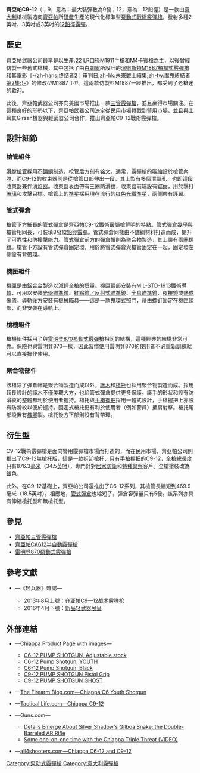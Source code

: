 {{noteTA
|G1=軍事
|G2=長度單位
|G3=Firearms
|1=zh:幽灵;zh-hans:幽灵;zh-hant:魅影;
}}
{{Infobox Weapon
|name= 齊亞帕C9-12泵動式霰彈槍<br />{{Lang|en|Chiappa C9-12}}
|image= 
|image_size= 300px
|caption= 
|origin= {{flagcountry|Italy}}
|type= [[泵動式|泵動式]][[霰彈槍|霰彈槍]]
<!-- Type selection -->
|is_ranged= yes
|is_bladed= 
|is_explosive= 
|is_artillery= 
|is_vehicle= 
|is_missile= 
|is_UK= 
<!-- Service history -->
|service= 
|used_by= 
|wars= 
<!-- Production history -->
|designer= <div class="NavFrame collapsed" style="color: black; background-color: #FFFFFF; margin: 0 auto; padding: 0 10px; text-align: left;"><div class="NavHead" style="background-color: #FFFFFF; margin: 0 auto; padding: 0 10px; font-weight:normal;"></div><div class="NavContent" style="background-color: #FFFFFF; margin: 0 auto; padding: 0 10px;">
* [[埃米利奧·基斯帕|埃米利奧·基斯帕]]（{{Lang|en|Emilio Ghisoni}}）
* [[安東尼·庫達佐|安東尼·庫達佐]]（{{Lang|en|Antonio Cudazzo}}）
</div>
</div>
|design_date= 2013年
|manufacturer= [[齊亞帕武器公司|齊亞帕武器公司]]
|unit_cost= 
|production_date= 2013年—
|number= 
|variants= C6-12
<!-- General specifications -->
|spec_label= 
|weight= <div class="NavFrame collapsed" style="color: black; background-color: #FFFFFF; margin: 0 auto; padding: 0 10px; text-align: left;"><div class="NavHead" style="background-color: #FFFFFF; margin: 0 auto; padding: 0 10px; font-weight:normal;">空槍：</div><div class="NavContent" style="background-color: #FFFFFF; margin: 0 auto; padding: 0 10px;">
* C6青年型：2.27[[千克|千克]]（5[[磅|磅]]）
* C6[[泵動式|泵動式]]黑色型、{{Link-en|化學鍍鎳|Electroless nickel plating|鍍}}[[镍|镍]]型：2.31—2.63公斤（5.1—5.8磅）
* C6可調槍托型：2.72公斤（6磅）
* C9-12[[手槍握把|手槍握把]]型：2.95公斤（6.5磅）
* C9-12[[幽灵|幽灵]]型：3.4公斤（7.5磅）
</div>
</div>
|length= <div class="NavFrame collapsed" style="color: black; background-color: #FFFFFF; margin: 0 auto; padding: 0 10px; text-align: left;"><div class="NavHead" style="background-color: #FFFFFF; margin: 0 auto; padding: 0 10px; font-weight:normal;"></div><div class="NavContent" style="background-color: #FFFFFF; margin: 0 auto; padding: 0 10px;">
* C6青年型：1,028.7[[毫米|毫米]]（40.5[[英寸|英吋]]）
* C6泵動式黑色型、鍍鎳型：718.82—971.55毫米（28.3—38.25英吋）
* C6可調槍托型：901.7—990.6毫米（35.5—39英吋）
* C9-12手槍握把型：876.3毫米（34.5英吋）
* C9-12幽灵型：1,066.8毫米（42英吋）
</div>
</div>
|part_length= <div class="NavFrame collapsed" style="color: black; background-color: #FFFFFF; margin: 0 auto; padding: 0 10px; text-align: left;"><div class="NavHead" style="background-color: #FFFFFF; margin: 0 auto; padding: 0 10px; font-weight:normal;"></div><div class="NavContent" style="background-color: #FFFFFF; margin: 0 auto; padding: 0 10px;">
* C6青年型：558.8毫米（22英吋）
* C6泵動式黑色型、鍍鎳型：469.9毫米（18.5英吋）
* C6可調槍托型：469.9毫米（18.5英吋）
* C9-12手槍握把型：558.8毫米（22英吋）
* C9-12幽灵型：558.8毫米（22英吋）
</div>
</div>
|width= 
|height= 
|diameter= 
|crew= 
<!-- Ranged weapon specifications --> 
|cartridge= [[霰彈|12鉛徑霰彈]]
* C6青年型：20鉛徑霰彈
|caliber= <div class="NavFrame collapsed" style="color: black; background-color: #FFFFFF; margin: 0 auto; padding: 0 10px; text-align: left;"><div class="NavHead" style="background-color: #FFFFFF; margin: 0 auto; padding: 0 10px; font-weight:normal;"></div><div class="NavContent" style="background-color: #FFFFFF; margin: 0 auto; padding: 0 10px;">
* 18.53×69.85毫米（.12×2.75英吋）
* 18.53×76.2毫米（.12×3英吋）
C6青年型：
* 15.63×69.85毫米（.20×2.75英吋）
* 15.63×76.2毫米（.12×3英吋）
</div>
</div>
|barrels= 1根，[[不鏽鋼|不鏽鋼]]製，[[滑膛槍炮|滑膛]]，內膛[[电镀|鍍]][[铬|铬]]，[[槍口|槍口]]伸出一段具有雷明登樣式槍管螺紋和兼作[[消焰器|消焰器]]的泄氣孔
|action= [[泵動式|泵動式]]
|mode= {{Link-en|連發步槍|repeating rifle|連發}}
|rate= 
|velocity= 
|energy= 
|range= 
|max_range= 
|feed= <div class="NavFrame collapsed" style="color: black; background-color: #FFFFFF; margin: 0 auto; padding: 0 10px; text-align: left;"><div class="NavHead" style="background-color: #FFFFFF; margin: 0 auto; padding: 0 10px; font-weight:normal;">內置式[[彈匣#管式彈倉|管式彈倉]]：</div><div class="NavContent" style="background-color: #FFFFFF; margin: 0 auto; padding: 0 10px;">
* C6-12：
** 2.75英吋：5發
** 3英吋：4發
* C9-12：
** 2.75英吋：8發
** 3英吋：7發
</div>
</div>
|sights= <div class="NavFrame collapsed" style="color: black; background-color: #FFFFFF; margin: 0 auto; padding: 0 10px; text-align: left;"><div class="NavHead" style="background-color: #FFFFFF; margin: 0 auto; padding: 0 10px; font-weight:normal;"></div><div class="NavContent" style="background-color: #FFFFFF; margin: 0 auto; padding: 0 10px;">
* [[機械瞄具|機械瞄具]]：
** 中間：金屬珠狀[[照準器|準星]]
** 後方：[[機械瞄具#鬼環|鬼環]]式[[照門|照門]]
* [[機匣|機匣]]頂部的[[皮卡汀尼導軌|MIL-STD-1913戰術導軌]]上安裝[[瞄準镜|光學瞄準鏡]]、[[紅點鏡|紅點鏡／反射式瞄準鏡]]、[[全像武器照準器|全息瞄準鏡]]、[[夜視鏡|夜視鏡]]或[[熱成像儀|熱成像儀]]（可拆卸）
</div>
</div>
<!-- 火炮規格 -->
|breech= 
|recoil= 
|carriage= 
|elevation= 
|traverse= 
<!-- 刃器規格 --> 
|blade_type= 
|hilt_type= 
|sheath_type= 
|head_type= 
|haft_type= 
<!-- 爆炸物內填炸藥規格 --> 
|filling= 
|filling_weight= 
|detonation= 
|yield= 
<!-- 車輛/飛彈規格 -->
|armour= 
|primary_armament= 
|secondary_arament= 
|engine= 
|engine_power= 
|transmission= 
|payload_capacity= 
|fuel_capacity= 
|pw_ratio= 
|suspension= 
|clearance= 
|vehicle_range= 
|speed= 
|guidance= 
|steering= 
<!-- Missiles only -->
|wingspan= 
|propellant= 
|ceiling= 
|altitude= 
|depth= 
|boost= 
|accuracy= 
|launch_platform= 
|transport= 
}}

'''齊亞帕C9-12'''（{{Lang-en|'''Chiappa C9-12'''}}；9，意為：最大裝彈數為9發；12，意為：12鉛徑）是一款由[[意大利|意大利]]槍械製造商[[齊亞帕武器公司|齊亞帕]]所[[研究開發|研發]]生產的現代化標準型[[泵動式|泵動式]][[鎮暴霰彈槍|戰術]][[霰彈槍|霰彈槍]]，發射多種2{{frac|3|4}}英吋、3英吋或3{{frac|1|2}}英吋的[[霰彈|12鉛徑霰彈]]。

== 歷史 ==
齊亞帕武器公司最早是以生產[[.22_LR|.22 LR]][[口径|口径]][[M1911手槍|M1911手槍]]和[[M4卡賓槍|M4卡賓槍]]為主，以後曾經仿製一些舊式槍械，其中包括了由[[约翰·勃朗宁|白朗寧]]所設計的[[溫徹斯特M1887槓桿式霰彈槍|溫徹斯特M1887]][[槓桿式霰彈槍|槓桿式霰彈槍]]和其電影《[[终结者2：审判日|-{zh-hans:终结者2：审判日;zh-hk:未來戰士續集;zh-tw:魔鬼終結者第2集;}-]]》的修改型M1887 T型。這兩款仿製型M1887一經推出，都受到了老槍迷的歡迎。

此後，齊亞帕武器公司亦向美國市場推出一款[[齊亞帕三管霰彈槍|三管霰彈槍]]，並且贏得市場關注。在這種良好的形勢以下，齊亞帕武器公司決定從民用市場轉戰到警用市場，並且與土耳其Girsan機器與輕武器公司合作，推出齊亞帕C9-12戰術霰彈槍。

== 設計細節 ==
=== 槍管組件 ===
[[滑膛槍炮|滑膛]][[槍管|槍管]]採用[[不鏽鋼|不鏽鋼]]制造，枪管后方刻有铭文。通常，霰彈槍的[[喉缩|喉缩]]設於槍管內膛，而C9-12的收束器則是從槍管口部伸出一段，其上製有多個泄氣孔，也即這段收束器兼作[[消焰器|消焰器]]。收束器表面帶有三圈防滑紋，收束器前端設有鋸齒，用於擊打[[玻璃|玻璃]]和攻擊目標。槍管上的[[照準器|準星]]採用現在流行的[[红色|红色]][[光導纖維|光纖]][[照準器|準星]]，兩側帶有護翼。

=== 管式彈倉 ===
槍管下方細長的[[彈匣#管式彈倉|管式彈倉]]是齊亞帕C9-12戰術霰彈槍鮮明的特點。管式彈倉幾乎與槍管相同長，可裝填8發[[霰彈|12鉛徑霰彈]]。管式彈倉同樣由不鏽鋼材料打造而成，提升了可靠性和防撞擊能力。管式彈倉前方的彈倉帽則為[[聚合物|聚合物]]製造，其上設有兩圈螺紋。槍管下方設有管式彈倉固定環，用於將管式彈倉與槍管固定在一起，固定環左側設有背帶環。

=== 機匣組件 ===
[[機匣|機匣]]是由[[鋁合金|鋁合金]]製造以減輕全槍的[[质量|质量]]。機匣頂部安裝有[[皮卡汀尼導軌|MIL-STD-1913戰術導軌]]，可用以安裝[[瞄準镜|光學瞄準鏡]]、[[紅點鏡|紅點鏡／反射式瞄準鏡]]、[[全像武器照準器|全息瞄準鏡]]、[[夜視鏡|夜視鏡]]或[[熱成像儀|熱成像儀]]。導軌後方安裝有[[機械瞄具|機械瞄具]]——這是一款[[機械瞄具#鬼環|鬼環]]式[[照門|照門]]，藉由螺釘固定在機匣頂部，而非安裝在導軌上。

=== 槍機組件 ===
槍機組件採用了與[[雷明登870泵動式霰彈槍|雷明登870泵動式霰彈槍]]相同的結構，這種經典的結構非常可靠。保險也與雷明登870一樣，因此習慣使用雷明登870的使用者不必重新訓練就可以直接操作使用。

=== 聚合物部件 ===
該槍除了彈倉帽是聚合物製造而成以外，[[護木|護木]]和[[槍托|槍托]]也採用聚合物製造而成。採用超長設計的護木不僅美觀大方，也給管式彈倉提供更多保護。護手的形狀和設有防滑紋的整體都利於使用者握持。槍托與[[手槍握把|手槍握把]]採用一體式設計，手槍握把上亦設有防滑紋以便於握持。固定式槍托更有利於使用者（例如警員）抵肩射擊。槍托尾部設置有[[橡膠|橡膠]]製{{Link-en|緩衝墊|Recoil pad}}。槍托後方下部則設有背帶環。

== 衍生型 ==
C9-12戰術霰彈槍是面向警用霰彈槍市場而打造的，而在民用市場，齊亞帕公司則推出了C9-12無槍托版，這是一款拆卸槍托、只有[[手槍握把|手槍握把]]的C9-12，全槍總長度只有876.3[[毫米|毫米]]（34.5[[英寸|英吋]]），專門針對[[居家防衛|居家防衛]]和[[特種警察|特種警察]]客戶。全槍塗裝改為[[銀色|銀色]]。

此外，在C9-12基礎上，齊亞帕公司還推出了C6-12系列，其槍管長縮短到469.9毫米（18.5英吋）。相應地，[[彈匣#管式彈倉|管式彈倉]]也縮短了，彈倉容彈量只有5發。該系列亦具有伸縮槍托型和無槍托型。

== 參見 ==
* [[齊亞帕三管霰彈槍|齊亞帕三管霰彈槍]]
* [[齊亞帕CA612半自動霰彈槍|齊亞帕CA612半自動霰彈槍]]
* [[雷明登870泵動式霰彈槍|雷明登870泵動式霰彈槍]]
<!-- == 資料來源 ==
<div class="references-small">
<references />
</div> -->
== 參考文獻 ==
* {{zh-hans icon}}—《轻兵器》雜誌—
** 2013年8月上號：[http://www.xzbu.com/8/view-4291211.htm 齐亚帕C9—12战术霰弹枪]
** 2016年4月下號：[http://www.xzbu.com/8/view-7311931.htm 新品轻武器展呈]

== 外部連結 ==
{{div col|cols=2}}
* {{en icon}}—Chiappa Product Page with images—
** [https://web.archive.org/web/20150316233623/http://chiappafirearms.com/product/2630 C6-12 PUMP SHOTGUN, Adjustable stock]
** [https://web.archive.org/web/20150316050528/http://chiappafirearms.com/product/2710 C6-12 Pump Shotgun, YOUTH]
** [https://web.archive.org/web/20150316232412/http://chiappafirearms.com/product/2730 C6-12 Pump Shotgun, Black]
** [https://web.archive.org/web/20150923202640/http://www.chiappafirearms.com/product/2632 C9-12 PUMP SHOTGUN Pistol Grip]
** [https://web.archive.org/web/20150402103255/http://chiappafirearms.com/product/2631 C9-12 PUMP SHOTGUN GHOST]
* {{en icon}}—[http://www.thefirearmblog.com/blog/2015/01/22/chiappa-c6-youth-shotgun/ The Firearm Blog.com—Chiappa C6 Youth Shotgun]
* {{en icon}}—[http://www.tactical-life.com/firearms/chiappa-c9-12/#loader_phatch Tactical Life.com—Chiappa C9-12]
* {{en icon}}—Guns.com—
** [http://www.guns.com/2012/12/01/chiappa-triple-crown-threat-three-barrel-shotguns/ Details Emerge About Silver Shadow's Gilboa Snake: the Double-Barreled AR Rifle]
** [http://www.guns.com/2014/08/20/some-one-on-one-time-with-the-chiappa-triple-threat-video/ Some one-on-one time with the Chiappa Triple Threat (VIDEO)]
* {{en icon}}—[http://www.all4shooters.com/en/home/shotguns/2013-news/Chiappa-C6-12-C9-12-pump-action-shotgun-series/ all4shooters.com—Chiappa C6-12 and C9-12]
{{div col end}}

{{DEFAULTSORT:Chiappa C9-12}}
[[Category:泵动式霰彈槍|Category:泵动式霰彈槍]]
[[Category:意大利霰彈槍|Category:意大利霰彈槍]]